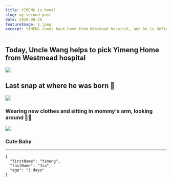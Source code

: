 ```yaml
---
title: YIMENG is home!
slug: my-second-post
date: 2020-08-26
featureImage: 1.jpeg
excerpt: YIMENG comes back home from Westmead hospital, and he is definitely doing quite good.
---
```


## Today, Uncle Wang helps to pick Yimeng Home from Westmead hospital

![](1.jpeg)

## Last snap at where he was born 🤗

![](2.jpeg)

### Wearing new clothes and sitting in mommy's arm, looking around 👩‍👦

![](3.jpeg)

### Cute Baby

---

```
{
  "firstName": "Yimeng",
  "lastName": "Jia",
  "age": "3 days"
}
```
